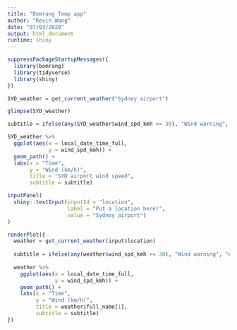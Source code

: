 ```yaml
---
title: "Bomrang Temp app"
author: "Kevin Wang"
date: "07/03/2020"
output: html_document
runtime: shiny
---
```


```r
suppressPackageStartupMessages({
  library(bomrang)
  library(tidyverse)
  library(shiny)
})
```


```r
SYD_weather = get_current_weather("Sydney airport")

glimpse(SYD_weather)

subtitle = ifelse(any(SYD_weather$wind_spd_kmh >= 30), "Wind warning", "All normal")

SYD_weather %>% 
  ggplot(aes(x = local_date_time_full,
             y = wind_spd_kmh)) +
  geom_path() +
  labs(x = "Time", 
       y = "Wind (km/h)",
       title = "SYD airport wind speed",
       subtitle = subtitle)
```


```r
inputPanel(
  shiny::textInput(inputId = "location",
                   label = "Put a location here!",
                   value = "Sydney airport")
)

renderPlot({
  weather = get_current_weather(input$location)
  
  subtitle = ifelse(any(weather$wind_spd_kmh >= 30), "Wind warning", "All normal")
  
  weather %>% 
    ggplot(aes(x = local_date_time_full,
               y = wind_spd_kmh)) +
    geom_path() +
    labs(x = "Time", 
         y = "Wind (km/h)",
         title = weather$full_name[1],
         subtitle = subtitle)
})
```
